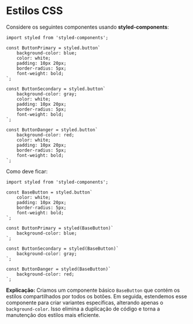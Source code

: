 # Estilos CSS
Considere os seguintes componentes usando **styled-components**:
```tsx
import styled from 'styled-components';

const ButtonPrimary = styled.button`
	background-color: blue;
	color: white;
	padding: 10px 20px;
	border-radius: 5px;
	font-weight: bold;
`;

const ButtonSecondary = styled.button`
	background-color: gray;
	color: white;
	padding: 10px 20px;
	border-radius: 5px;
	font-weight: bold;
`;

const ButtonDanger = styled.button`
	background-color: red;
	color: white;
	padding: 10px 20px;
	border-radius: 5px;
	font-weight: bold;
`;
```

Como deve ficar:
```tsx
import styled from 'styled-components';

const BaseButton = styled.button`
	color: white;
	padding: 10px 20px;
	border-radius: 5px;
	font-weight: bold;
`;

const ButtonPrimary = styled(BaseButton)`
	background-color: blue;
`;

const ButtonSecondary = styled(BaseButton)`
	background-color: gray;
`;

const ButtonDanger = styled(BaseButton)`
	background-color: red;
`;
```

**Explicação:** Criamos um componente básico `BaseButton` que contém os estilos compartilhados por todos os botões. Em seguida, estendemos esse componente para criar variantes específicas, alterando apenas o `background-color`. Isso elimina a duplicação de código e torna a manutenção dos estilos mais eficiente.
